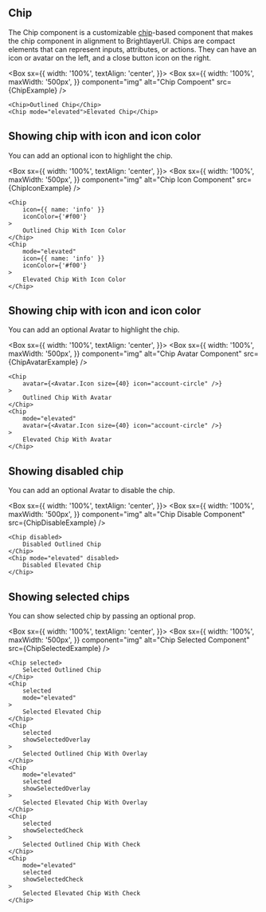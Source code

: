 

## Chip 
The Chip component is a customizable [chip](https://callstack.github.io/react-native-paper/docs/components/Chip/)-based component that makes the chip component in alignment to BrightlayerUI. Chips are compact elements that can represent inputs, attributes, or actions. They can have an icon or avatar on the left, and a close button icon on the right.

<Box
  sx={{
    width: '100%',
    textAlign: 'center',
  }}>
  <Box
    sx={{
      width: '100%',
      maxWidth: '500px',
    }}
    component="img"
    alt="Chip Compoent"
    src={ChipExample}
  />
</Box>

```
<Chip>Outlined Chip</Chip>
<Chip mode="elevated">Elevated Chip</Chip>
```

## Showing chip with icon and icon color

You can add an optional icon to highlight the chip.

<Box
  sx={{
    width: '100%',
    textAlign: 'center',
  }}>
  <Box
    sx={{
      width: '100%',
      maxWidth: '500px',
    }}
    component="img"
    alt="Chip Icon Component"
    src={ChipIconExample}
  />
</Box>

```
<Chip
    icon={{ name: 'info' }}
    iconColor={'#f00'}
>
    Outlined Chip With Icon Color
</Chip>
<Chip
    mode="elevated"
    icon={{ name: 'info' }}
    iconColor={'#f00'}
>
    Elevated Chip With Icon Color
</Chip>
```

## Showing chip with icon and icon color

You can add an optional Avatar to highlight the chip.

<Box
  sx={{
    width: '100%',
    textAlign: 'center',
  }}>
  <Box
    sx={{
      width: '100%',
      maxWidth: '500px',
    }}
    component="img"
    alt="Chip Avatar Component"
    src={ChipAvatarExample}
  />
</Box>

```
<Chip
    avatar={<Avatar.Icon size={40} icon="account-circle" />}
>
    Outlined Chip With Avatar
</Chip>
<Chip
    mode="elevated"
    avatar={<Avatar.Icon size={40} icon="account-circle" />}
>
    Elevated Chip With Avatar
</Chip>
```

## Showing disabled chip 

You can add an optional Avatar to disable the chip.

<Box
  sx={{
    width: '100%',
    textAlign: 'center',
  }}>
  <Box
    sx={{
      width: '100%',
      maxWidth: '500px',
    }}
    component="img"
    alt="Chip Disable Component"
    src={ChipDisableExample}
  />
</Box>

```
<Chip disabled>
    Disabled Outlined Chip
</Chip>
<Chip mode="elevated" disabled>
    Disabled Elevated Chip
</Chip>
```

## Showing selected chips

You can show selected chip by passing an optional prop.

<Box
  sx={{
    width: '100%',
    textAlign: 'center',
  }}>
  <Box
    sx={{
      width: '100%',
      maxWidth: '500px',
    }}
    component="img"
    alt="Chip Selected Component"
    src={ChipSelectedExample}
  />
</Box>

```
<Chip selected>
    Selected Outlined Chip
</Chip>
<Chip
    selected
    mode="elevated"
>
    Selected Elevated Chip
</Chip>
<Chip
    selected
    showSelectedOverlay
>
    Selected Outlined Chip With Overlay
</Chip>
<Chip
    mode="elevated"
    selected
    showSelectedOverlay
>
    Selected Elevated Chip With Overlay
</Chip>
<Chip
    selected
    showSelectedCheck
>
    Selected Outlined Chip With Check
</Chip>
<Chip
    mode="elevated"
    selected
    showSelectedCheck
>
    Selected Elevated Chip With Check
</Chip>
```